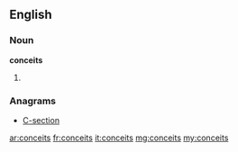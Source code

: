 ==English==

===Noun===
'''conceits'''

# {{plural of|[[conceit]]}}

===Anagrams===
* [[C-section#English|C-section]]

[[ar:conceits]]
[[fr:conceits]]
[[it:conceits]]
[[mg:conceits]]
[[my:conceits]]